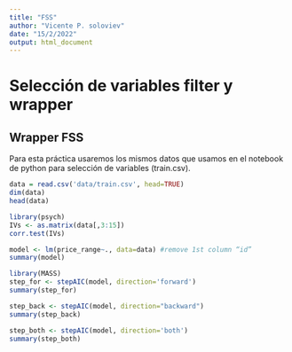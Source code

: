 ```yaml
---
title: "FSS"
author: "Vicente P. soloviev"
date: "15/2/2022"
output: html_document
---
```


# Selección de variables filter y wrapper

## Wrapper FSS
Para esta práctica usaremos los mismos datos que usamos en el notebook de python para selección de variables (train.csv).

```r
data = read.csv('data/train.csv', head=TRUE)
dim(data)
head(data)
```


```r
library(psych)
IVs <- as.matrix(data[,3:15])
corr.test(IVs)
```


```r
model <- lm(price_range~., data=data) #remove 1st column “id”
summary(model)
```


```r
library(MASS)
step_for <- stepAIC(model, direction='forward')
summary(step_for)
```


```r
step_back <- stepAIC(model, direction="backward")
summary(step_back)
```


```r
step_both <- stepAIC(model, direction='both')
summary(step_both)
```


```r

```

